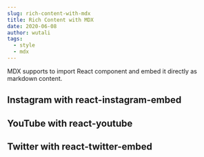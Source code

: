 ```yaml
---
slug: rich-content-with-mdx
title: Rich Content with MDX
date: 2020-06-08
author: wutali
tags:
  - style
  - mdx
---
```

MDX supports to import React component and embed it directly as markdown content.

## Instagram with react-instagram-embed

<p>
  <InstagramEmbed
    url="https://instagr.am/p/Zw9o4/"
    maxWidth={320}
    hideCaption={true}
  />
</p>

## YouTube with react-youtube

<p>
  <YouTube videoId={"2g811Eo7K8U"} containerClassName={"youtube-container"} />
</p>




<p>
  <YouTube videoId={"YLsIIddZV_E"} containerClassName={"youtube-container"} />
</p>



## Twitter with react-twitter-embed

<p>
  <TwitterTweetEmbed tweetId={"933354946111705097"} />
</p>

